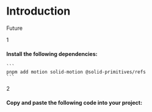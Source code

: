 
# Introduction

Future

<Steps>
  <Step>
    <StepIcon>1</StepIcon>
    <h4 className="pt-1 pb-4">Install the following dependencies:</h4>

    ```
    pnpm add motion solid-motion @solid-primitives/refs
    ```
  </Step>
  <Step>
    <StepIcon>2</StepIcon>
    <h4 className="pt-1 pb-4">Copy and paste the following code into your project:</h4>
  </Step>
</Steps>